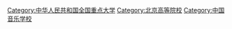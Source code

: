 {{Catmore}}
[[Category:中华人民共和国全国重点大学|Category:中华人民共和国全国重点大学]]
[[Category:北京高等院校|Category:北京高等院校]]
[[Category:中国音乐学校|Category:中国音乐学校]]